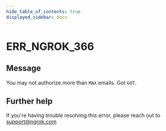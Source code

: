 ```yaml
---
hide_table_of_contents: true
displayed_sidebar: docs
---
```



# ERR_NGROK_366

## Message

You may not authorize more than `MAX` emails. Got `GOT`.

<ErrorDetails error="err_ngrok_366" />

## Further help

If you're having trouble resolving this error, please reach out to [support@ngrok.com](mailto:support@ngrok.com?subject=Help%20with%20ERR_NGROK_366)
